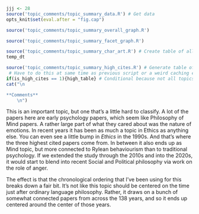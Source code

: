 ```r
jjj <- 28
source('topic_comments/topic_summary_data.R') # Get data
opts_knit$set(eval.after = "fig.cap")
```

```r
source('topic_comments/topic_summary_overall_graph.R')
```

```r
source('topic_comments/topic_summary_facet_graph.R')
```

```r
source('topic_comments/topic_summary_char_art.R') # Create table of all articles in topic
temp_dt
```

```r
source('topic_comments/topic_summary_high_cites.R') # Generate table of highly cited articles. 
 # Have to do this at same time as previous script or a weird caching error occurs.
if(is_high_cites == 1){high_table} # Conditional because not all topics have high cites
cat("\n

**Comments**
	\n")
```

This is an important topic, but one that's a little hard to classify. A lot of the papers here are early psychology papers, which seem like Philosophy of Mind papers. A rather large part of what they cared about was the nature of emotions. In recent years it has been as much a topic in Ethics as anything else. You can even see a little bump in _Ethics_ in the 1990s. And that's where the three highest cited papers come from. In between it also ends up as Mind topic, but more connected to Rylean behaviourism than to traditional psychology. If we extended the study through the 2010s and into the 2020s, it would start to blend into recent Social and Political philosophy via work on the role of anger.

The effect is that the chronological ordering that I've been using for this breaks down a fair bit. It's not like this topic should be centered on the time just after ordinary language philosophy. Rather, it draws on a bunch of somewhat connected papers from across the 138 years, and so it ends up centered around the center of those years.